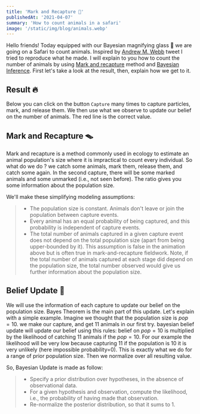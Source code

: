 ```yaml
---
title: 'Mark and Recapture 🦘'
publishedAt: '2021-04-07'
summary: 'How to count animals in a safari'
image: '/static/img/blog/animals.webp'
---
```


Hello friends! Today equipped with our Bayesian magnifying glass 🔎 we are going on a Safari to count animals. Inspired by [Andrew M. Webb](https://twitter.com/AndrewM_Webb/status/1212673397106388992) tweet I tried to reproduce what he made. I will explain to you how to count the number of animals by using [Mark and recapture](https://en.wikipedia.org/wiki/Mark_and_recapture) method and [Bayesian Inference](https://en.wikipedia.org/wiki/Bayesian_inference). First let's take a look at the result, then, explain how we get to it.

## Result 🔥

Below you can click on the button `Capture` many times to capture particles, mark, and release them. We then use what we observe to update our belief on the number of animals. The red line is the correct value.


## Mark and Recapture 🪤

Mark and recapture is a method commonly used in ecology to estimate an animal population's size where it is impractical to count every individual. So what do we do ? we catch some animals, mark them, release them, and catch some again. In the second capture, there will be some marked animals and some unmarked (i.e., not seen before). The ratio gives you some information about the population size.

We'll make these simplifying modeling assumptions:

> * The population size is constant. Animals don't leave or join the population between capture events.
> * Every animal has an equal probability of being captured, and this probability is independent of capture events.
> * The total number of animals captured in a given capture event does not depend on the total population size (apart from being upper-bounded by it). This assumption is false in the animation above but is often true in mark-and-recapture fieldwork. Note, if the total number of animals captured at each stage did depend on the population size, the total number observed would give us further information about the population size.

## Belief Update 🤔

We will use the information of each capture to update our belief on the population size. Bayes Theorem is the main part of this update. Let's explain with a simple example. Imagine we thought that the population size is $pop=10$. we make our capture, and get 11 animals in our first try. bayesian belief update will update our belief using this rules: belief on $pop=10$ is multiplied by the likelihood of catching 11 animals if the $pop=10$. For our example the likelihood will be very low because capturing 11 if the population is 10 it is very unlikely (here impossible probability=0). This is exactly what we do for a range of prior population size. Then we normalize over all resulting value.

So, Bayesian Update is made as follow:

> * Specify a prior distribution over hypotheses, in the absence of observational data.
> * For a given hypothesis and observation, compute the likelihood, i.e., the probability of having made that observation.
> * Re-normalize the posterior distribution, so that it sums to 1.
